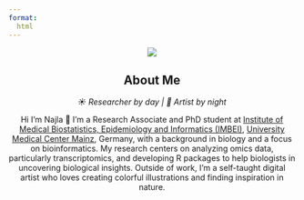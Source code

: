 ```yaml
---
format:
  html
---
```


<center>

![](img/najla-bioc.png) 

## About Me

*☀️ Researcher by day | 🌙 Artist by night*

Hi I'm Najla 👋 
I'm a Research Associate and PhD student at [Institute of Medical Biostatistics, Epidemiology and Informatics (IMBEI)](https://www.unimedizin-mainz.de/imbei/), [University Medical Center Mainz](https://www.unimedizin-mainz.de/), Germany, with a background in biology and a focus on bioinformatics. My research centers on analyzing omics data, particularly transcriptomics, and developing R packages to help biologists in uncovering biological insights. Outside of work, I’m a self-taught digital artist who loves creating colorful illustrations and finding inspiration in nature.

</center>
